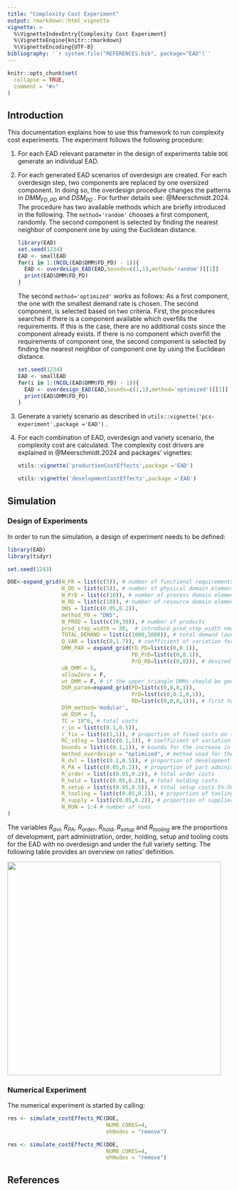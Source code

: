 ```yaml
---
title: "Complexity Cost Experiment"
output: rmarkdown::html_vignette
vignette: >
  %\VignetteIndexEntry{Complexity Cost Experiment}
  %\VignetteEngine{knitr::rmarkdown}
  %\VignetteEncoding{UTF-8}
bibliography: '`r system.file("REFERENCES.bib", package="EAD")`'
---
```


```r
knitr::opts_chunk$set(
  collapse = TRUE,
  comment = "#>"
)
```

## Introduction

This documentation explains how to use this framework to run complexity cost experiments. The experiment follows the following procedure:

1.  For each EAD relevant parameter in the design of experiments table `DOE` generate an individual EAD.

2.  For each generated EAD scenarios of overdesign are created. For each overdesign step, two components are replaced by one oversized component. In doing so, the overdesign procedure changes the patterns in $DMM_{FD,PD}$ and $DSM_{PD}$ . For further details see: @Meerschmidt.2024. The procedure has two available methods which are briefly introduced in the following. The `method='random'` chooses a first component, randomly. The second component is selected by finding the nearest neighbor of component one by using the Euclidean distance.

    ```r
    library(EAD)
    set.seed(1234)
    EAD <- smallEAD
    for(i in 1:(NCOL(EAD$DMM$FD_PD) - 1)){
      EAD <- overdesign_EAD(EAD,bounds=c(1,1),method='random')[[1]]
      print(EAD$DMM$FD_PD)
    }

    ```

    The second `method='optimized'` works as follows: As a first component, the one with the smallest demand rate is chosen. The second component, is selected based on two criteria. First, the procedures searches if there is a component available which overfills the requirements. If this is the case, there are no additional costs since the component already exists. If there is no component which overfill the requirements of component one, the second component is selected by finding the nearest neighbor of component one by using the Euclidean distance.

    ```r
    set.seed(1234)
    EAD <- smallEAD
    for(i in 1:(NCOL(EAD$DMM$FD_PD) - 1)){
      EAD <- overdesign_EAD(EAD,bounds=c(1,1),method='optimized')[[1]]
      print(EAD$DMM$FD_PD)
    }
    ```

3.  Generate a variety scenario as described in `utils::vignette('pcs-experiment',package ='EAD')` .

4.  For each combination of EAD, overdesign and variety scenario, the complexity cost are calculated. The complexity cost drivers are explained in @Meerschmidt.2024 and packages' vignettes:

    ```r
    utils::vignette('productionCostEffects',package ='EAD')

    utils::vignette('developmentCostEffects',package ='EAD')
    ```

## Simulation

### Design of Experiments

In order to run the simulation, a design of experiment needs to be defined:

```r
library(EAD)
library(tidyr)

set.seed(1243)

DOE<-expand_grid(N_FR = list(c(5)), # number of functional requirements
                 N_DD = list(c(5)), # number of physical domain elements
                 N_PrD = list(c(10)), # number of process domain elements
                 N_RD = list(c(10)), # number of resource domain elements
                 DNS = list(c(0.05,0.2)),
                 method_FD = "DNS",
                 N_PROD = list(c(30,30)), # number of products
                 prod_step_width = 30,  # introduce prod_step_width new products in each step
                 TOTAL_DEMAND = list(c(1000,1000)), # total demand (average reuse ratio of 18)
                 Q_VAR = list(c(0,1.7)), # coefficient of variation for demand distribution
                 DMM_PAR = expand_grid(FD_PD=list(c(0,0.1)),
                                       PD_PrD=list(c(0,0.1)),
                                       PrD_RD=list(c(0,0))), # desired system design complexity
                 uB_DMM = 5,
                 allowZero = F,
                 ut_DMM = F, # if the upper triangle DMMs should be generated too (DMM_FD_PrD,DMM_FD_RD,DMM_PD_RD)
                 DSM_param=expand_grid(PD=list(c(0,0,0,1)),
                                       PrD=list(c(0,0.1,0,1)),
                                       RD=list(c(0,0,0,1))), # first two entries refer to the density of the DSMs and the second pair to the cv if the DSM_method='modular' is used.
                 DSM_method='modular',
                 ub_DSM = 5,
                 TC = 10^6, # total costs
                 r_in = list(c(0.1,0.5)),
                 r_fix = list(c(1,1)), # proportion of fixed costs on total indirect costs
                 RC_sdlog = list(c(0.1,3)), # coefficient of variation for resource cost distribution
                 bounds = list(c(0.1,1)), # bounds for the increase in material and development costs caused by overdesign
                 method_overdesign = "optimized", # method used for the overdesign
                 R_dvl = list(c(0.1,0.5)), # proportion of development costs
                 R_PA = list(c(0.05,0.2)), # proportion of part administration costs
                 R_order = list(c(0.05,0.2)), # total order costs
                 R_hold = list(c(0.05,0.2)), # total holding costs
                 R_setup = list(c(0.05,0.5)), # total setup costs 5%-50%
                 R_tooling = list(c(0.05,0.2)), # proportion of tooling costs on total fixed costs
                 R_supply = list(c(0.05,0.2)), # proportion of supplier, search, acquisition and management costs on total fixed costs
                 N_RUN = 1:4 # number of runs
)
```

The variables $R_{dvl}$, $R_{PA}$, $R_{order}$, $R_{hold}$, $R_{setup}$ and $R_{tooling}$ are the proportions of development, part administration, order, holding, setup and tooling costs for the EAD with no overdesign and under the full variety setting. The following table provides an overview on ratios' definition.

![](images/ccStructure.jpg){width="5in"}

### Numerical Experiment

The numerical experiment is started by calling:

```r
res <- simulate_costEffects_MC(DOE,
                               NUMB_CORES=4,
                               ehNodes = "remove")
```

```r
res <- simulate_costEffects_MC(DOE,
                               NUMB_CORES=4,
                               ehNodes = "remove")
```

## References
